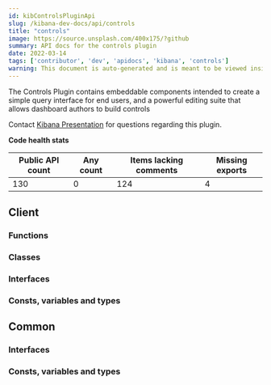 ```yaml
---
id: kibControlsPluginApi
slug: /kibana-dev-docs/api/controls
title: "controls"
image: https://source.unsplash.com/400x175/?github
summary: API docs for the controls plugin
date: 2022-03-14
tags: ['contributor', 'dev', 'apidocs', 'kibana', 'controls']
warning: This document is auto-generated and is meant to be viewed inside our experimental, new docs system. Reach out in #docs-engineering for more info.
---
```


The Controls Plugin contains embeddable components intended to create a simple query interface for end users, and a powerful editing suite that allows dashboard authors to build controls

Contact [Kibana Presentation](https://github.com/orgs/elastic/teams/kibana-presentation) for questions regarding this plugin.

**Code health stats**

| Public API count  | Any count | Items lacking comments | Missing exports |
|-------------------|-----------|------------------------|-----------------|
| 130 | 0 | 124 | 4 |

## Client

### Functions
<DocDefinitionList data={controlsObj.client.functions}/>

### Classes
<DocDefinitionList data={controlsObj.client.classes}/>

### Interfaces
<DocDefinitionList data={controlsObj.client.interfaces}/>

### Consts, variables and types
<DocDefinitionList data={controlsObj.client.misc}/>

## Common

### Interfaces
<DocDefinitionList data={controlsObj.common.interfaces}/>

### Consts, variables and types
<DocDefinitionList data={controlsObj.common.misc}/>

